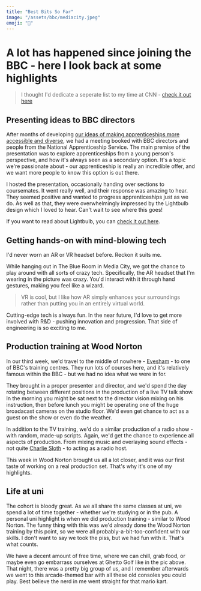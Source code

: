 ```yaml
---
title: "Best Bits So Far"
image: "/assets/bbc/mediacity.jpeg"
emoji: "🌟"
---
```


# A lot has happened since joining the BBC - here I look back at some highlights

> I thought I'd dedicate a seperate list to my time at CNN - [check it out here](/cnn/favourite-moments)

<EmojiHeader emoji="💡">

## Presenting ideas to BBC directors

</EmojiHeader>

<Picture
	pic="/assets/bbc/presentation.png"
	caption="Presenting our ideas"
	alt="A screenshot of the recording of me presenting"
/>

After months of developing [our ideas of making apprenticeships more accessible and diverse](/projects/lightbulb), we had a meeting booked with BBC directors and people from the National Apprenticeship Service. The main premise of the presentation was to explore apprenticeships from a young person's perspective, and how it's always seen as a secondary option. It's a topic we're passionate about - our apprenticeship is really an incredible offer, and we want more people to know this option is out there.

I hosted the presentation, occasionally handing over sections to coursemates. It went really well, and their response was amazing to hear. They seemed positive and wanted to progress apprenticeships just as we do. As well as that, they were overwhelmingly impressed by the Lightbulb design which I loved to hear. Can't wait to see where this goes!

If you want to read about Lightbulb, you can [check it out here]('/projects/lightbulb').

<EmojiHeader emoji="🤖">

## Getting hands-on with mind-blowing tech

</EmojiHeader>

I'd never worn an AR or VR headset before. Reckon it suits me.

<Picture
	pic="/assets/bbc/ar.jpeg"
	caption="Modelling an AR headset in The Blue Room"
	alt="Me wearing an AR headset"
/>

While hanging out in The Blue Room in Media City, we got the chance to play around with all sorts of crazy tech. Specifically, the AR headset that I'm wearing in the picture was crazy. You'd interact with it through hand gestures, making you feel like a wizard.

> VR is cool, but I like how AR simply enhances your surroundings rather than putting you in an entirely virtual world.

Cutting-edge tech is always fun. In the near future, I'd love to get more involved with R&D - pushing innovation and progression. That side of engineering is so exciting to me.

<Picture
	pic="/assets/bbc/ar.gif"
	caption="credit: NReal"
	alt="Video showing AR headset interactions"
/>

<EmojiHeader emoji="🎥">

## Production training at Wood Norton

</EmojiHeader>

In our third week, we'd travel to the middle of nowhere - [Evesham](https://www.google.com/maps/place/Evesham/@52.0915179,-1.9823582,13z/data=!3m1!4b1!4m5!3m4!1s0x4870d940face178b:0x3a7c60c10f2ea2e9!8m2!3d52.0921375!4d-1.9467688) - to one of BBC's training centres. They run lots of courses here, and it's relatively famous within the BBC - but we had no idea what we were in for.

<Picture
	pic="/assets/showcase/stage.JPG"
	caption=""
	alt="People sat on stage before recording"
/>

They brought in a proper presenter and director, and we'd spend the day rotating between different positions in the production of a live TV talk show. In the morning you might be sat next to the director vision mixing on his instruction, then before lunch you might be operating one of the huge broadacast cameras on the studio floor. We'd even get chance to act as a guest on the show or even do the weather.

<Picture
	pic="/assets/bbc/sound.jpeg"
	caption=""
	alt="Professional sound desk"
/>

In addition to the TV training, we'd do a similar production of a radio show - with random, made-up scripts. Again, we'd get the chance to experience all aspects of production. From mixing music and overlaying sound effects - not quite [Charlie Sloth](https://youtu.be/IbrFn8eEIn4?t=288) - to acting as a radio host.

This week in Wood Norton brought us all a lot closer, and it was our first taste of working on a real production set. That's why it's one of my highlights.

<EmojiHeader emoji="🍻">

## Life at uni

</EmojiHeader>

<Picture pic="/assets/bbc/golf.jpg" caption="" alt="Us playing minigolf" />

The cohort is bloody great. As we all share the same classes at uni, we spend a lot of time together - whether we're studying or in the pub. A personal uni highlight is when we did production training - similar to Wood Norton. The funny thing with this was we'd already done the Wood Norton training by this point, so we were all probably-a-bit-too-confident with our skills. I don't want to say we took the piss, but we had fun with it. <StandoutText>That's what counts.</StandoutText>

We have a decent amount of free time, where we can chill, grab food, or maybe even go embarrass ourselves at Ghetto Golf like in the pic above. That night, there was a pretty big group of us, and I remember afterwards we went to this arcade-themed bar with all these old consoles you could play. Best believe the nerd in me went straight for that mario kart.

<Picture
	pic="/assets/showcase/polaroid.jpg"
	caption=""
	alt="Polaroid of us having drinks"
/>

